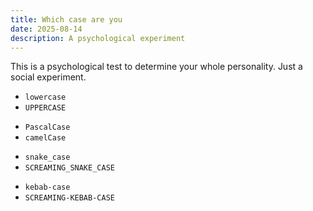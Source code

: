 ```yaml
---
title: Which case are you
date: 2025-08-14
description: A psychological experiment
---
```


This is a psychological test to determine your whole personality. Just a social experiment.

- `lowercase`
- `UPPERCASE`

<div class="space"/>

- `PascalCase`
- `camelCase`

<div class="space"/>

- `snake_case`
- `SCREAMING_SNAKE_CASE`

<div class="space"/>

- `kebab-case`
- `SCREAMING-KEBAB-CASE`

<style>
{`
.space{
    margin-bottom: 25px;
}
`}
</style>